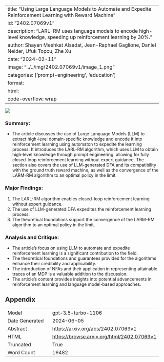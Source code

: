 
---
title: "Using Large Language Models to Automate and Expedite Reinforcement Learning with Reward Machine"
id: "2402.07069v1"
description: "LARL-RM uses language models to encode high-level knowledge, speeding up reinforcement learning by 30%."
author: Shayan Meshkat Alsadat, Jean-Raphael Gaglione, Daniel Neider, Ufuk Topcu, Zhe Xu
date: "2024-02-11"
image: "../../img/2402.07069v1/image_1.png"
categories: ['prompt-engineering', 'education']
format:
  html:
    code-overflow: wrap
---

![](../../img/2402.07069v1/image_1.png)

### Summary:
- The article discusses the use of Large Language Models (LLM) to extract high-level domain-specific knowledge and encode it into reinforcement learning using automaton to expedite the learning process. It introduces the LARL-RM algorithm, which uses LLM to obtain high-level knowledge through prompt engineering, allowing for fully closed-loop reinforcement learning without expert guidance. The section also covers the use of LLM-generated DFA and its compatibility with the ground truth reward machine, as well as the convergence of the LARM-RM algorithm to an optimal policy in the limit.

### Major Findings:
1. The LARL-RM algorithm enables closed-loop reinforcement learning without expert guidance.
2. The use of LLM-generated DFA expedites the reinforcement learning process.
3. The theoretical foundations support the convergence of the LARM-RM algorithm to an optimal policy in the limit.

### Analysis and Critique:
- The article's focus on using LLM to automate and expedite reinforcement learning is a significant contribution to the field.
- The theoretical foundations and guarantees provided for the algorithms enhance their credibility and applicability.
- The introduction of NFAs and their application in representing attainable traces of an MDP is a valuable addition to the discussion.
- The article's content provides insights into potential advancements in reinforcement learning and language model-based approaches.

## Appendix

|          |          |
|----------|----------|
| Model     | gpt-3.5-turbo-1106       |
| Date Generated     | 2024-06-05       |
| Abstract | [https://arxiv.org/abs/2402.07069v1](https://arxiv.org/abs/2402.07069v1)        |
| HTML     | [https://browse.arxiv.org/html/2402.07069v1](https://browse.arxiv.org/html/2402.07069v1)       |
| Truncated       | True       |
| Word Count       | 19482       |